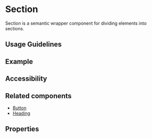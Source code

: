 
<Meta title="Components/Section" />

# Section

Section is a semantic wrapper component for dividing elements into sections.

## Usage Guidelines



## Example

<Canvas of={SectionStories.Example}></Canvas>

## Accessibility

## Related components

- [Button](/docs/components-button--documentation)
- [Heading](/docs/components-typography-heading--documentation)

## Properties

<ArgTypes of={SectionComponent} />